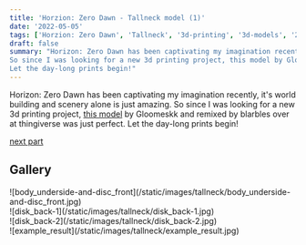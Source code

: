 ```yaml
---
title: 'Horzion: Zero Dawn - Tallneck model (1)'
date: '2022-05-05'
tags: ['Horzion: Zero Dawn', 'Tallneck', '3d-printing', '3d-models', '2022']
draft: false
summary: "Horizon: Zero Dawn has been captivating my imagination recently, it's world building and scenery alone is just amazing.
So since I was looking for a new 3d printing project, this model by Gloomeskk and remixed by blarbles over at thingiverse was just perfect.
Let the day-long prints begin!"
---
```


Horizon: Zero Dawn has been captivating my imagination recently, it's world building and scenery alone is just amazing.
So since I was looking for a new 3d printing project, [this model](https://www.thingiverse.com/thing:3570696)
by Gloomeskk and remixed by blarbles over at thingiverse was just perfect. Let the day-long prints begin!

[next part](/blog/Tallneck-model/horizon-zd-tallneck-2)

## Gallery

<div className="flex flex-wrap -mx-2 overflow-hidden xl:-mx-2">
  <div className="my-1 px-2 w-full overflow-hidden xl:my-1 xl:px-2 xl:w-1/2">
    ![body_underside-and-disc_front](/static/images/tallneck/body_underside-and-disc_front.jpg)
  </div>
  <div className="my-1 px-2 w-full overflow-hidden xl:my-1 xl:px-2 xl:w-1/2">
    ![disk_back-1](/static/images/tallneck/disk_back-1.jpg)
  </div>
  <div className="my-1 px-2 w-full overflow-hidden xl:my-1 xl:px-2 xl:w-1/2">
    ![disk_back-2](/static/images/tallneck/disk_back-2.jpg)
  </div>
  <div className="my-1 px-2 w-full overflow-hidden xl:my-1 xl:px-2 xl:w-1/2">
    ![example_result](/static/images/tallneck/example_result.jpg)
  </div>
</div>
